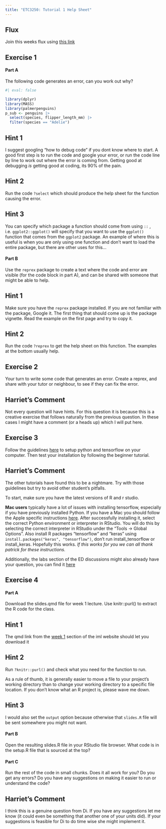 ```yaml
---
title: "ETC3250: Tutorial 1 Help Sheet"
---
```

## Flux
Join this weeks flux using [this link](https://flux.qa/V3UHTY)

## Exercise 1
#### Part A
The following code generates an error, can you work out why?
```r
#| eval: false

library(dplyr)
library(MASS)
library(palmerpenguins)
p_sub <- penguins |>
  select(species, flipper_length_mm) |>
  filter(species == "Adelie")
```

::: {.callout-tip collapse="true"}
## Hint 1
I suggest googling "how to debug code" if you dont know where to start. A good first step is to run the code and google your error, or run the code line by line to work out where the error is coming from. Getting good at debugging *is* getting good at coding, its 90% of the pain. 
:::

::: {.callout-tip collapse="true"}
## Hint 2
Run the code `?select` which should produce the help sheet for the function causing the error. 
:::

::: {.callout-tip collapse="true"}
## Hint 3
You can specify which package a function should come from using `::` , i.e. `ggplot2::ggplot()` will specify that you want to use the `ggplot()` function that comes from the `ggplot2` package. An example of where this is useful is when you are only using one function and don't want to load the entire package, but there are other uses for this... 
:::

#### Part B
Use the `reprex` package to create a text where the code and error are visible (for the code block in part A), and can be shared with someone that might be able to help.

::: {.callout-tip collapse="true"}
## Hint 1
Make sure you have the `reprex` package installed. If you are not familiar with the package, Google it. The first thing that should come up is the package vignette. Read the example on the first page and try to copy it.
:::

::: {.callout-tip collapse="true"}
## Hint 2
Run the code `?reprex` to get the help sheet on this function. The examples at the bottom usually help.
:::

## Exercise 2
Your turn to write some code that generates an error. Create a reprex, and share with your tutor or neighbour, to see if they can fix the error.

::: {.callout-note}
## Harriet's Comment
Not every question will have hints. For this question it is because this is a creative exercise that follows naturally from the previous question. In these cases I might have a comment (or a heads up) which I will put here.
:::


## Exercise 3
Follow the guidelines [here](https://tensorflow.rstudio.com/install/) to setup python and tensorflow on your computer. Then test your installation by following the beginner tutorial.

::: {.callout-note}
## Harriet's Comment
The other tutorials have found this to be a nightmare. Try with those guidelines but try to avoid other student's pitfalls.

To start, make sure you have the latest versions of R and r studio.

**Mac users** typically have a lot of issues with installing tensorflow, especially if you have previously installed Python. If you have a Mac you should follow the Apple specific instructions [here](https://developer.apple.com/metal/tensorflow-plugin/). After successfully installing it, select the correct Python environment or interpreter in RStudio. You will do this by selecting the correct interpreter in RStudio under the “Tools -> Global Options”. Also install R packages “tensorflow” and “keras” using `install.packages("keras", "tensorflow")`, don’t run install_tensorflow or install_keras. Hopefully this works. *If this works for you we can all thank patrick for these instructions.*

Additionally, the labs section of the ED discussions might also already have your question, you can find it [here](https://edstem.org/au/courses/16048/discussion/)
:::


## Exercise 4

#### Part A
Download the slides.qmd file for week 1 lecture. Use knitr::purl() to extract the R code for the class.

::: {.callout-tip collapse="true"}
## Hint 1
The qmd link from the [week 1](https://iml.numbat.space/week1/) section of the iml website should let you download it
:::


::: {.callout-tip collapse="true"}
## Hint 2
Run `?knitr::purl()` and check what you need for the function to run. 
  
As a rule of thumb, it is generally easier to move a file to your project's working directory than to change your working directory to a specific file location. If you don't know what an R project is, please wave me down.
:::

::: {.callout-tip collapse="true"}
## Hint 3
I would also set the `output` option because otherwise that `slides.R` file will be sent somewhere you might not want.
:::

#### Part B
Open the resulting slides.R file in your RStudio file browser. What code is in the setup.R file that is sourced at the top?

#### Part C
Run the rest of the code in small chunks. Does it all work for you? Do you get any errors? Do you have any suggestions on making it easier to run or understand the code?

::: {.callout-note}
## Harriet's Comment
I think this is a genuine question from Di. If you have any suggestions let me know (it could even be something that another one of your units did). If your suggestions is feasible for Di to do time wise she might implement it.
:::